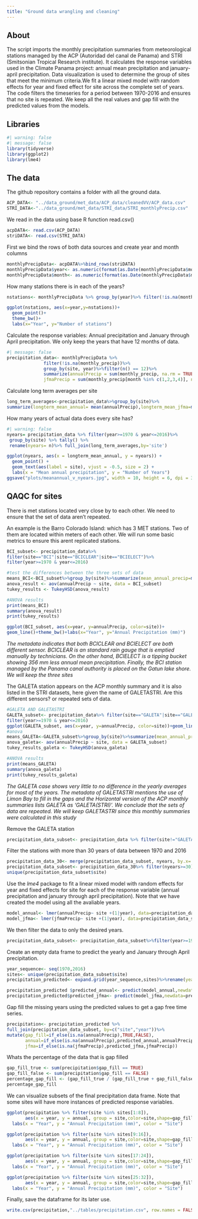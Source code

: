 ```yaml
---
title: "Ground data wrangling and cleaning"
---
```

## About

The script imports the monthly precipitation summaries from meteorological stations managed by the ACP (Autoridad del canal de Panama) and STRI (Smitsonian Tropical Research institute). It calculates the response variables used in the Climate Panama project: annual mean precipitation and january-april precipitation. Data visualization is used to determine the group of sites that meet the minimum criteria.We fit a linear mixed model with random effects for year and fixed effect for site across the complete set of years. The code filters the timeseries for a period between 1970-2016 and ensures that no site is repeated. We keep all the real values and gap fill with the predicted values from the models.

## Libraries

```r
#| warning: false
#| message: false
library(tidyverse)
library(ggplot2)
library(lme4)
```

## The data

The github repository contains a folder with all the ground data.

```r
ACP_DATA<- "../data_ground/met_data/ACP_data/cleanedVV/ACP_data.csv"
STRI_DATA<-"../data_ground/met_data/STRI_data/STRI_monthlyPrecip.csv"
```

We read in the data using base R function read.csv()

```r
acpDATA<- read.csv(ACP_DATA)
striDATA<- read.csv(STRI_DATA)
```

First we bind the rows of both data sources and create year and month columns

```r
monthlyPrecipData<- acpDATA%>%bind_rows(striDATA)
monthlyPrecipData$year<- as.numeric(format(as.Date(monthlyPrecipData$month_year, format="%Y-%m-%d"),"%Y"))
monthlyPrecipData$month<- as.numeric(format(as.Date(monthlyPrecipData$month_year, format="%Y-%m-%d"),"%m"))
```

How many stations there is in each of the years?

```r
nstations<- monthlyPrecipData %>% group_by(year)%>% filter(!is.na(monthly_precip))%>%summarize(nstations= n_distinct(site))

ggplot(nstations, aes(x=year,y=nstations))+
  geom_point()+
  theme_bw()+
  labs(x="Year", y="Number of stations")
```

Calculate the response variables: Annual precipitation and January through April precipitation. We only keep the years that have 12 months of data.

```r
#| message: false
precipitation_data<- monthlyPrecipData %>% 
              filter(!is.na(monthly_precip))%>%
              group_by(site, year)%>%filter(n() == 12)%>%
              summarize(annualPrecip = sum(monthly_precip, na.rm = TRUE),
              jfmaPrecip = sum(monthly_precip[month %in% c(1,2,3,4)], na.rm = TRUE))
```

Calculate long term averages per site

```r
long_term_averages<-precipitation_data%>%group_by(site)%>%
summarize(longterm_mean_annual= mean(annualPrecip),longterm_mean_jfma=mean(jfmaPrecip))
```

How many years of actual data does every site has?

```r
#| warning: false
nyears= precipitation_data %>% filter(year>=1970 & year<=2016)%>%
 group_by(site) %>% tally() %>% 
 rename(nyears= n)%>% full_join(long_term_averages,by='site')

ggplot(nyears, aes(x = longterm_mean_annual, y = nyears)) +
  geom_point() +
  geom_text(aes(label = site), vjust = -0.5, size = 2) +
  labs(x = "Mean annual precipitation", y = "Number of Years")
ggsave("plots/meanannual_v_nyears.jpg", width = 10, height = 6, dpi = 300)
```

## QAQC for sites

There is met stations located very close by to each other. We need to ensure that the set of data aren't repeated.

An example is the Barro Colorado Island: which has 3 MET stations. Two of them are located within meters of each other. We will run some basic metrics to ensure this arent replicated stations.

```r
BCI_subset<- precipitation_data%>% 
filter(site=="BCI"|site=="BCICLEAR"|site=="BCIELECT")%>%
filter(year>=1970 & year<=2016)

#test the differences between the three sets of data
means_BCI<-BCI_subset%>%group_by(site)%>%summarize(mean_annual_precip=mean(annualPrecip),sd_annual_precip=sd(annualPrecip),n=n())
anova_result <- aov(annualPrecip ~ site, data = BCI_subset)
tukey_results <- TukeyHSD(anova_result)

#ANOVA results
print(means_BCI)
summary(anova_result)
print(tukey_results)

ggplot(BCI_subset, aes(x=year, y=annualPrecip, color=site))+
geom_line()+theme_bw()+labs(x="Year", y="Annual Precipitation (mm)")

```

*The metadata indicates that both BCICLEAR and BCIELECT are both different sensor. BCICLEAR is an standard rain gauge that is emptied manually by technicians. On the other hand, BCIELECT is a tipping bucket showing 356 mm less annual mean precipitation. Finally, the BCI station managed by the Panama canal authority is placed on the Gatun lake shore. We will keep the three sites*

The GALETA station appears on the ACP monthly summary and it is also listed in the STRI datasets, here given the name of GALETASTRI. Are this different sensors? or repeated sets of data.

```r

#GALETA AND GALETASTRI
GALETA_subset<- precipitation_data%>% filter(site=="GALETA"|site=="GALETASTRI")%>%
filter(year>=1970 & year<=2016)
ggplot(GALETA_subset, aes(x=year, y=annualPrecip, color=site))+geom_line()+theme_bw()+labs(x="Year", y="Annual Precipitation (mm)")
#anova
means_GALETA<-GALETA_subset%>%group_by(site)%>%summarize(mean_annual_precip=mean(annualPrecip),sd_annual_precip=sd(annualPrecip),n=n())
anova_galeta<- aov(annualPrecip ~ site, data = GALETA_subset)
tukey_results_galeta <- TukeyHSD(anova_galeta)

#ANOVA results
print(means_GALETA)
summary(anova_galeta)
print(tukey_results_galeta)
```

*The GALETA case shows very little to no difference in the yearly averages for most of the years. The metadata of GALETASTRI mentions the use of Limon Bay to fill in the gaps and the Horizontal version of the ACP monthly summaries lists GALETA as 'GALETA(STRI)'. We conclude that the sets of data are repeated. We will keep GALETASTRI since this monthly summaries were calculated in this study*

Remove the GALETA station

```r
precipitation_data_subset<- precipitation_data %>% filter(site!="GALETA") 
```

Filter the stations with more than 30 years of data between 1970 and 2016

```r
precipitation_data_30<- merge(precipitation_data_subset, nyears, by.x= "site", by.y="site")
precipitation_data_subset<- precipitation_data_30%>% filter(nyears>=30)
unique(precipitation_data_subset$site)
```

Use the *lme4* package to fit a linear mixed model with random effects for year and fixed effects for site for each of the response variable (annual precipitation and january through april precipitation). Note that we have created the model using all the avaliable years.

```r
model_annual<- lmer(annualPrecip~ site +(1|year), data=precipitation_data_subset)
model_jfma<- lmer(jfmaPrecip~ site +(1|year), data=precipitation_data_subset)
```

We then filter the data to only the desired years.

```r
precipitation_data_subset<- precipitation_data_subset%>%filter(year>=1970,year<=2016)

```

Create an empty data frame to predict the yearly and January through April precipitation.

```r
year_sequence<- seq(1970,2016)
sites<- unique(precipitation_data_subset$site)
precipitation_predicted<- expand.grid(year_sequence,sites)%>%rename(year="Var1",site="Var2")

precipitation_predicted $predicted_annual<- predict(model_annual,newdata=precipitation_predicted)
precipitation_predicted$predicted_jfma<- predict(model_jfma,newdata=precipitation_predicted)

```

Gap fill the missing years using the predicted values to get a gap free time series.

```r
precipitation<- precipitation_predicted %>%
full_join(precipitation_data_subset, by=c("site","year"))%>%
mutate(gap_fill=if_else(is.na(annualPrecip),TRUE,FALSE),
       annual=if_else(is.na(annualPrecip),predicted_annual,annualPrecip),
       jfma=if_else(is.na(jfmaPrecip),predicted_jfma,jfmaPrecip))
```

Whats the percentage of the data that is gap filled

```r
gap_fill_true <- sum(precipitation$gap_fill == TRUE)
gap_fill_false <- sum(precipitation$gap_fill == FALSE)
percentage_gap_fill <- (gap_fill_true / (gap_fill_true + gap_fill_false)) * 100
percentage_gap_fill
```

We can visualize subsets of the final precipitation data frame. Note that some sites will have more instances of predicted response variables.

```r
ggplot(precipitation %>% filter(site %in% sites[1:8]), 
       aes(x = year, y = annual, group = site,color=site,shape=gap_fill)) + geom_line() + geom_point(size=3) +
  labs(x = "Year", y = "Annual Precipitation (mm)", color = "Site")

ggplot(precipitation %>% filter(site %in% sites[9:16]), 
       aes(x = year, y = annual, group = site,color=site,shape=gap_fill)) + geom_line() + geom_point(size=3) +
  labs(x = "Year", y = "Annual Precipitation (mm)", color = "Site")

ggplot(precipitation %>% filter(site %in% sites[17:24]), 
       aes(x = year, y = annual, group = site,color=site,shape=gap_fill)) + geom_line() + geom_point(size=3) +
  labs(x = "Year", y = "Annual Precipitation (mm)", color = "Site")

ggplot(precipitation %>% filter(site %in% sites[25:32]), 
       aes(x = year, y = annual, group = site,color=site,shape=gap_fill)) + geom_line() + geom_point(size=3) +
  labs(x = "Year", y = "Annual Precipitation (mm)", color = "Site")
```

Finally, save the dataframe for its later use.

```r
write.csv(precipitation,"../tables/precipitation.csv", row.names = FALSE)
```

